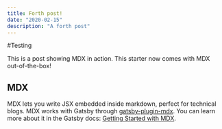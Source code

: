 ```yaml
---
title: Forth post!
date: "2020-02-15"
description: "A forth post"
---
```


#Testing

This is a post showing MDX in action. This starter now comes with MDX out-of-the-box!


<Hey />

## MDX

MDX lets you write JSX embedded inside markdown, perfect for technical blogs. MDX works with Gatsby through [gatsby-plugin-mdx](https://www.gatsbyjs.org/packages/gatsby-plugin-mdx/). You can learn more about it in the Gatsby docs: [Getting Started with MDX](https://www.gatsbyjs.org/docs/mdx/getting-started/).
